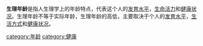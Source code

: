 {{NoteTA
|1=zh:水準; zh-tw:水準; zh-cn:水平; zh-hk:水平
}}
{{Unreferenced |time=2009-05-04T08:45:18+00:00 }}<!-- 本调用由 {{subst:Unreferenced/auto}} 自动产生。 --> 

{{Medical}}

'''生理年龄'''是指人生理学上的年龄特点，代表这个人的[[发育水平|发育水平]]，[[生命活力|生命活力]]和[[健康状况|健康状况]]。生理年龄不等于实际年龄，生理年龄的高低，主要取决于个人的[[发育水平|发育水平]]，[[生活方式|生活方式]]和[[健康状况|健康状况]]。

{{Med-stub}}

[[category:年龄|category:年龄]]
[[category:健康|category:健康]]